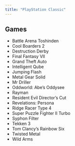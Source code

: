 ```yaml
---
title: "PlayStation Classic"
---
```


## Games

* Battle Arena Toshinden
* Cool Boarders 2
* Destruction Derby
* Final Fantasy VII
* Grand Theft Auto
* Intelligent Qube
* Jumping Flash
* Metal Gear Solid
* Mr Driller
* Oddworld: Abe’s Oddysee
* Rayman
* Resident Evil Director’s Cut
* Revelations: Persona
* Ridge Racer Type 4
* Super Puzzle Fighter II Turbo
* Syphon Filter
* Tekken 3
* Tom Clancy’s Rainbow Six
* Twisted Metal
* Wild Arms
